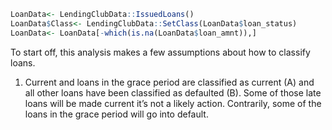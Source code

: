 ```r
LoanData<- LendingClubData::IssuedLoans()
LoanData$Class<- LendingClubData::SetClass(LoanData$loan_status)
LoanData<- LoanData[-which(is.na(LoanData$loan_amnt)),]
``` 

To start off, this analysis makes a few assumptions about how to classify loans. 

1. Current and loans in the grace period are classified as current (A) and all other loans have been classified as defaulted (B).  Some of those late loans will be made current it's not a likely action. Contrarily, some of the loans in the grace period will go into default. 

